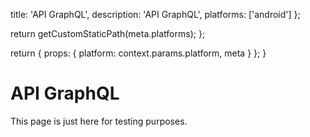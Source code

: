 
  title: 'API GraphQL',
  description: 'API GraphQL',
  platforms: ['android']
};

  return getCustomStaticPath(meta.platforms);
};

  return {
    props: {
      platform: context.params.platform,
      meta
    }
  };
}

# API GraphQL

This page is just here for testing purposes.
